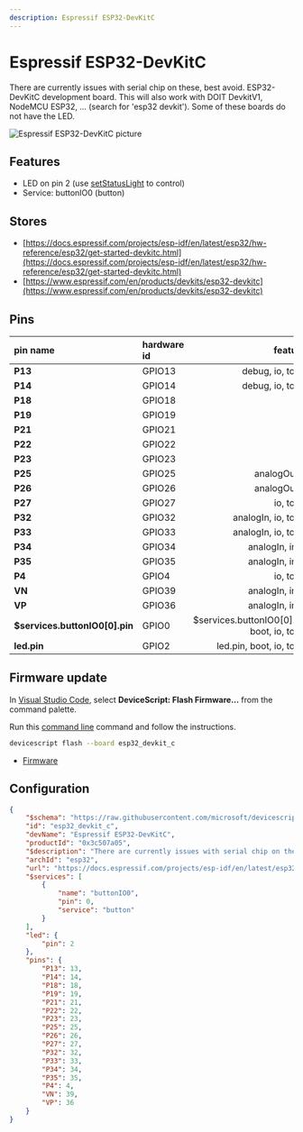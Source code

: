 ```yaml
---
description: Espressif ESP32-DevKitC
---
```

# Espressif ESP32-DevKitC


There are currently issues with serial chip on these, best avoid. ESP32-DevKitC development board. This will also work with DOIT DevkitV1, NodeMCU ESP32, ... (search for 'esp32 devkit'). Some of these boards do not have the LED.


![Espressif ESP32-DevKitC picture](https://microsoft.github.io/jacdac-docs/images/devices/espressif/esp32devkitcdevicescriptv40.catalog.jpg)

## Features

-  LED on pin 2  (use [setStatusLight](/developer/status-light) to control)
-  Service: buttonIO0 (button)

## Stores

-  [https://docs.espressif.com/projects/esp-idf/en/latest/esp32/hw-reference/esp32/get-started-devkitc.html](https://docs.espressif.com/projects/esp-idf/en/latest/esp32/hw-reference/esp32/get-started-devkitc.html)
-  [https://www.espressif.com/en/products/devkits/esp32-devkitc](https://www.espressif.com/en/products/devkits/esp32-devkitc)

## Pins

| pin name | hardware id | features |
|:---------|:------------|---------:|
| **P13** |  GPIO13 |  debug,  io,  touch |
| **P14** |  GPIO14 |  debug,  io,  touch |
| **P18** |  GPIO18 |  io |
| **P19** |  GPIO19 |  io |
| **P21** |  GPIO21 |  io |
| **P22** |  GPIO22 |  io |
| **P23** |  GPIO23 |  io |
| **P25** |  GPIO25 |  analogOut,  io |
| **P26** |  GPIO26 |  analogOut,  io |
| **P27** |  GPIO27 |  io,  touch |
| **P32** |  GPIO32 |  analogIn,  io,  touch |
| **P33** |  GPIO33 |  analogIn,  io,  touch |
| **P34** |  GPIO34 |  analogIn,  input |
| **P35** |  GPIO35 |  analogIn,  input |
| **P4** |  GPIO4 |  io,  touch |
| **VN** |  GPIO39 |  analogIn,  input |
| **VP** |  GPIO36 |  analogIn,  input |
| **$services.buttonIO0[0].pin** |  GPIO0 |  $services.buttonIO0[0].pin,  boot,  io,  touch |
| **led.pin** |  GPIO2 |  led.pin,  boot,  io,  touch |



## Firmware update

In [Visual Studio Code](/getting-started/vscode),
select **DeviceScript: Flash Firmware...** from the command palette.
        
Run this [command line](/api/cli) command and follow the instructions.

```bash
devicescript flash --board esp32_devkit_c
```


- [Firmware](https://github.com/microsoft/devicescript-esp32/releases/latest/download/devicescript-esp32-esp32_devkit_c-0x1000.bin)

## Configuration

```json title="esp32_devkit_c.json"
{
    "$schema": "https://raw.githubusercontent.com/microsoft/devicescript-esp32/main/boards/esp32deviceconfig.schema.json",
    "id": "esp32_devkit_c",
    "devName": "Espressif ESP32-DevKitC",
    "productId": "0x3c507a05",
    "$description": "There are currently issues with serial chip on these, best avoid. ESP32-DevKitC development board. This will also work with DOIT DevkitV1, NodeMCU ESP32, ... (search for 'esp32 devkit'). Some of these boards do not have the LED.",
    "archId": "esp32",
    "url": "https://docs.espressif.com/projects/esp-idf/en/latest/esp32/hw-reference/esp32/get-started-devkitc.html",
    "$services": [
        {
            "name": "buttonIO0",
            "pin": 0,
            "service": "button"
        }
    ],
    "led": {
        "pin": 2
    },
    "pins": {
        "P13": 13,
        "P14": 14,
        "P18": 18,
        "P19": 19,
        "P21": 21,
        "P22": 22,
        "P23": 23,
        "P25": 25,
        "P26": 26,
        "P27": 27,
        "P32": 32,
        "P33": 33,
        "P34": 34,
        "P35": 35,
        "P4": 4,
        "VN": 39,
        "VP": 36
    }
}
```
